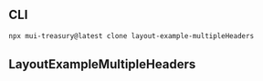 
<Meta title="Layout v5/Example/MultipleHeaders" />

## CLI

```sh
npx mui-treasury@latest clone layout-example-multipleHeaders
```

## LayoutExampleMultipleHeaders

<Source code={raw} language="tsx" />
